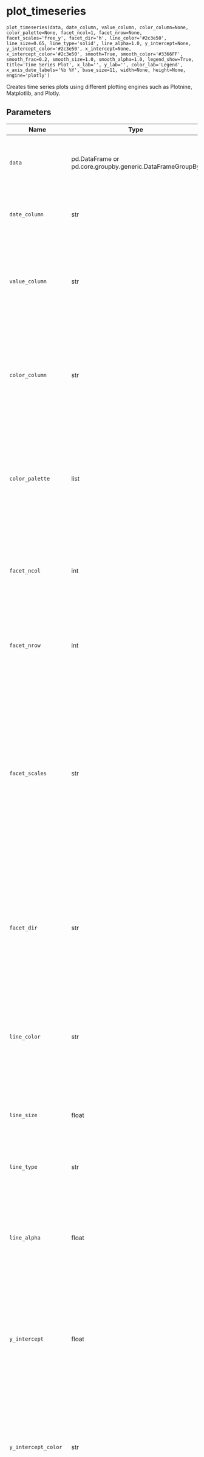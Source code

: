# plot_timeseries { #pytimetk.plot_timeseries }

`plot_timeseries(data, date_column, value_column, color_column=None, color_palette=None, facet_ncol=1, facet_nrow=None, facet_scales='free_y', facet_dir='h', line_color='#2c3e50', line_size=0.65, line_type='solid', line_alpha=1.0, y_intercept=None, y_intercept_color='#2c3e50', x_intercept=None, x_intercept_color='#2c3e50', smooth=True, smooth_color='#3366FF', smooth_frac=0.2, smooth_size=1.0, smooth_alpha=1.0, legend_show=True, title='Time Series Plot', x_lab='', y_lab='', color_lab='Legend', x_axis_date_labels='%b %Y', base_size=11, width=None, height=None, engine='plotly')`

Creates time series plots using different plotting engines such as Plotnine, Matplotlib, and Plotly.

## Parameters

| Name                 | Type                                                     | Description                                                                                                                                                                                                                                                                                                                                                                                                                                                                  | Default              |
|----------------------|----------------------------------------------------------|------------------------------------------------------------------------------------------------------------------------------------------------------------------------------------------------------------------------------------------------------------------------------------------------------------------------------------------------------------------------------------------------------------------------------------------------------------------------------|----------------------|
| `data`               | pd.DataFrame or pd.core.groupby.generic.DataFrameGroupBy | The input data for the plot. It can be either a Pandas DataFrame or a Pandas DataFrameGroupBy object.                                                                                                                                                                                                                                                                                                                                                                        | _required_           |
| `date_column`        | str                                                      | The name of the column in the DataFrame that contains the dates for the time series data.                                                                                                                                                                                                                                                                                                                                                                                    | _required_           |
| `value_column`       | str                                                      | The `value_column` parameter is used to specify the name of the column in the DataFrame that contains the values for the time series data. This column will be plotted on the y-axis of the time series plot.                                                                                                                                                                                                                                                                | _required_           |
| `color_column`       | str                                                      | The `color_column` parameter is an optional parameter that specifies the column in the DataFrame that will be used to assign colors to the different time series. If this parameter is not provided, all time series will have the same color.                                                                                                                                                                                                                               | `None`               |
| `color_palette`      | list                                                     | The `color_palette` parameter is used to specify the colors to be used for the different time series. It accepts a list of color codes or names. If the `color_column` parameter is not provided, the `tk.palette_timetk()` color palette will be used.                                                                                                                                                                                                                      | `None`               |
| `facet_ncol`         | int                                                      | The `facet_ncol` parameter determines the number of columns in the facet grid. It specifies how many subplots will be arranged horizontally in the plot.                                                                                                                                                                                                                                                                                                                     | `1`                  |
| `facet_nrow`         | int                                                      | The `facet_nrow` parameter determines the number of rows in the facet grid. It specifies how many subplots will be arranged vertically in the grid.                                                                                                                                                                                                                                                                                                                          | `None`               |
| `facet_scales`       | str                                                      | The `facet_scales` parameter determines the scaling of the y-axis in the facetted plots. It can take the following values: - "free_y": The y-axis scale will be free for each facet, but the x-axis scale will be fixed for all facets. This is the default value. - "free_x": The y-axis scale will be free for each facet, but the x-axis scale will be fixed for all facets. - "free": The y-axis scale will be free for each facet (subplot). This is the default value. | `'free_y'`           |
| `facet_dir`          | str                                                      | The `facet_dir` parameter determines the direction in which the facets (subplots) are arranged. It can take two possible values: - "h": The facets will be arranged horizontally (in rows). This is the default value. - "v": The facets will be arranged vertically (in columns).                                                                                                                                                                                           | `'h'`                |
| `line_color`         | str                                                      | The `line_color` parameter is used to specify the color of the lines in the time series plot. It accepts a string value representing a color code or name. The default value is "#2c3e50", which corresponds to a dark blue color.                                                                                                                                                                                                                                           | `'#2c3e50'`          |
| `line_size`          | float                                                    | The `line_size` parameter is used to specify the size of the lines in the time series plot. It determines the thickness of the lines.                                                                                                                                                                                                                                                                                                                                        | `0.65`               |
| `line_type`          | str                                                      | The `line_type` parameter is used to specify the type of line to be used in the time series plot.                                                                                                                                                                                                                                                                                                                                                                            | `'solid'`            |
| `line_alpha`         | float                                                    | The `line_alpha` parameter controls the transparency of the lines in the time series plot. It accepts a value between 0 and 1, where 0 means completely transparent (invisible) and 1 means completely opaque (solid).                                                                                                                                                                                                                                                       | `1.0`                |
| `y_intercept`        | float                                                    | The `y_intercept` parameter is used to add a horizontal line to the plot at a specific y-value. It can be set to a numeric value to specify the y-value of the intercept. If set to `None` (default), no y-intercept line will be added to the plot                                                                                                                                                                                                                          | `None`               |
| `y_intercept_color`  | str                                                      | The `y_intercept_color` parameter is used to specify the color of the y-intercept line in the plot. It accepts a string value representing a color code or name. The default value is "#2c3e50", which corresponds to a dark blue color. You can change this value.                                                                                                                                                                                                          | `'#2c3e50'`          |
| `x_intercept`        | str                                                      | The `x_intercept` parameter is used to add a vertical line at a specific x-axis value on the plot. It is used to highlight a specific point or event in the time series data.  - By default, it is set to `None`, which means no vertical line will be added.  - You can use a date string to specify the x-axis value of the intercept. For example, "2020-01-01" would add a vertical line at the beginning of the year 2020.                                              | `None`               |
| `x_intercept_color`  | str                                                      | The `x_intercept_color` parameter is used to specify the color of the vertical line that represents the x-intercept in the plot. By default, it is set to "#2c3e50", which is a dark blue color. You can change this value to any valid color code.                                                                                                                                                                                                                          | `'#2c3e50'`          |
| `smooth`             | bool                                                     | The `smooth` parameter is a boolean indicating whether or not to apply smoothing to the time eries data. If set to True, the time series will be smoothed using the lowess algorithm. The default value is True.                                                                                                                                                                                                                                                             | `True`               |
| `smooth_color`       | str                                                      | The `smooth_color` parameter is used to specify the color of the smoothed line in the time series plot. It accepts a string value representing a color code or name. The default value is `#3366FF`, which corresponds to a shade of blue. You can change this value to any valid color code.                                                                                                                                                                                | `'#3366FF'`          |
| `smooth_frac`        | float                                                    | The `smooth_frac` parameter is used to control the fraction of data points used for smoothing the time series. It determines the degree of smoothing applied to the data. A smaller value of `smooth_frac` will result in more smoothing, while a larger value will result in less smoothing. The default value is 0.2.                                                                                                                                                      | `0.2`                |
| `smooth_size`        | float                                                    | The `smooth_size` parameter is used to specify the size of the line used to plot the smoothed values in the time series plot. It is a numeric value that controls the thickness of the line. A larger value will result in a thicker line, while a smaller value will result in a thinner line                                                                                                                                                                               | `1.0`                |
| `smooth_alpha`       | float                                                    | The `smooth_alpha` parameter controls the transparency of the smoothed line in the plot. It accepts a value between 0 and 1, where 0 means completely transparent and 1 means completely opaque.                                                                                                                                                                                                                                                                             | `1.0`                |
| `legend_show`        | bool                                                     | The `legend_show` parameter is a boolean indicating whether or not to show the legend in the plot. If set to True, the legend will be displayed. The default value is True.                                                                                                                                                                                                                                                                                                  | `True`               |
| `title`              | str                                                      | The title of the plot.                                                                                                                                                                                                                                                                                                                                                                                                                                                       | `'Time Series Plot'` |
| `x_lab`              | str                                                      | The `x_lab` parameter is used to specify the label for the x-axis in the plot. It is a string that represents the label text.                                                                                                                                                                                                                                                                                                                                                | `''`                 |
| `y_lab`              | str                                                      | The `y_lab` parameter is used to specify the label for the y-axis in the plot. It is a string that represents the label for the y-axis.                                                                                                                                                                                                                                                                                                                                      | `''`                 |
| `color_lab`          | str                                                      | The `color_lab` parameter is used to specify the label for the legend or color scale in the plot. It is used to provide a description of the colors used in the plot, typically when a color column is specified.                                                                                                                                                                                                                                                            | `'Legend'`           |
| `x_axis_date_labels` | str                                                      | The `x_axis_date_labels` parameter is used to specify the format of the date labels on the x-axis of the plot. It accepts a string representing the format of the date labels. For  example, "%b %Y" would display the month abbreviation and year (e.g., Jan 2020).                                                                                                                                                                                                         | `'%b %Y'`            |
| `base_size`          | float                                                    | The `base_size` parameter is used to set the base font size for the plot. It determines the size of the text elements such as axis labels, titles, and legends.                                                                                                                                                                                                                                                                                                              | `11`                 |
| `width`              | int                                                      | The `width` parameter is used to specify the width of the plot. It determines the horizontal size of the plot in pixels.                                                                                                                                                                                                                                                                                                                                                     | `None`               |
| `height`             | int                                                      | The `height` parameter is used to specify the height of the plot in pixels. It determines the vertical size of the plot when it is rendered.                                                                                                                                                                                                                                                                                                                                 | `None`               |
| `engine`             | str                                                      | The `engine` parameter specifies the plotting library to use for creating the time series plot. It can take one of the following values:  - "plotly" (interactive): Use the plotly library to create the plot. This is the default value. - "plotnine" (static): Use the plotnine library to create the plot. This is the default value. - "matplotlib" (static): Use the matplotlib library to create the plot.                                                             | `'plotly'`           |

## Returns

| Type                                                                                                 | Description                                                                                                                                                                                                         |
|------------------------------------------------------------------------------------------------------|---------------------------------------------------------------------------------------------------------------------------------------------------------------------------------------------------------------------|
| The function `plot_timeseries` returns a plot object, depending on the specified `engine` parameter. | - If `engine` is set to 'plotnine' or 'matplotlib', the function returns a plot object that can be further customized or displayed.  - If `engine` is set to 'plotly', the function returns a plotly figure object. |

## Examples

```python
import pytimetk as tk

df = tk.load_dataset('m4_monthly', parse_dates = ['date'])

# Plotly Object: Single Time Series
fig = (
    df
        .query('id == "M750"')
        .plot_timeseries(
            'date', 'value', 
            facet_ncol = 1,
            x_axis_date_labels = "%Y",
            engine = 'plotly',
        )
)
fig
```

```python
# Plotly Object: Grouped Time Series
fig = (
    df
        .groupby('id')
        .plot_timeseries(
            'date', 'value', 
            facet_ncol = 2,
            facet_scales = "free_y",
            smooth_frac = 0.2,
            smooth_size = 2.0,
            y_intercept = None,
            x_axis_date_labels = "%Y",
            engine = 'plotly',
            width = 600,
            height = 500,
        )
)
fig
```

```python
# Plotly Object: Color Column
fig = (
    df
        .plot_timeseries(
            'date', 'value', 
            color_column = 'id',
            smooth = False,
            y_intercept = 0,
            x_axis_date_labels = "%Y",
            engine = 'plotly',
        )
)
fig
```

```python
# Plotnine Object: Single Time Series
fig = (
    df
        .query('id == "M1"')
        .plot_timeseries(
            'date', 'value', 
            x_axis_date_labels = "%Y",
            engine = 'plotnine'
        )
)
fig
```

```python
# Plotnine Object: Grouped Time Series
fig = (
    df
        .groupby('id')
        .plot_timeseries(
            'date', 'value',
            facet_ncol = 2,
            facet_scales = "free",
            line_size = 0.35,
            x_axis_date_labels = "%Y",
            engine = 'plotnine'
        )
)
fig
```

```python
# Plotnine Object: Color Column
fig = (
    df
        .plot_timeseries(
            'date', 'value', 
            color_column = 'id',
            smooth = False,
            y_intercept = 0,
            x_axis_date_labels = "%Y",
            engine = 'plotnine',
        )
)
fig
```

```python
# Matplotlib object (same as plotnine, but converted to matplotlib object)
fig = (
    df
        .groupby('id')
        .plot_timeseries(
            'date', 'value', 
            color_column = 'id',
            facet_ncol = 2,
            x_axis_date_labels = "%Y",
            engine = 'matplotlib',
        )
)
fig
```